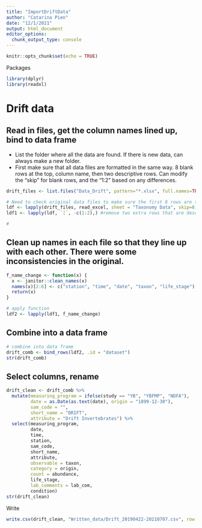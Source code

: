 ```yaml
---
title: "ImportDriftData"
author: "Catarina Pien"
date: "12/1/2021"
output: html_document
editor_options: 
  chunk_output_type: console
---
```


```r
knitr::opts_chunk$set(echo = TRUE)
```

Packages
```r
library(dplyr)
library(readxl)
```

# Drift data

## Read in files, get the column names lined up, bind to data frame

* List the folder where all the data are found. If there is new data, can always make a new folder. 
* First make sure that all data files are formatted in the same way. 8 blank rows at the top, column name, then two descriptive rows. Can modify the "skip" for blank rows, and the "1:2" based on any differences. 
```r

drift_files <- list.files("Data_Drift", pattern="*.xlsx", full.names=TRUE)

# Need to check original data files to make sure the first 8 rows are to be skipped. There was one file that was 9 I had to modify.
ldf <- lapply(drift_files, read_excel, sheet = "Taxonomy Data", skip=8, col_types = c("text", "text", "text", "text", "skip", "skip", "skip", "skip", "skip", "text", "text", "text", "text", "text", "text", "text", "skip", "skip", "text", "text", "text", "text", "skip", "skip", "text", "skip", "skip", "skip", "skip", "skip", "skip","skip", "skip", "skip","skip", "skip", "skip", "skip", "skip", "skip","skip", "skip", "skip","skip", "skip", "skip" ))
ldf1 <- lapply(ldf, `[`, -c(1:2),) #remove two extra rows that are descriptive rows, but still want to keep column titles.

#
```

## Clean up names in each file so that they line up with each other. There were some inconsistencies in the original.
```r
f_name_change <- function(x) {
  x <- janitor::clean_names(x)
  names(x)[2:6] <- c("station", "time", "date", "taxon", "life_stage")
  return(x)
}

# apply function
ldf2 <- lapply(ldf1, f_name_change)
```

## Combine into a data frame
```r
# combine into data frame
drift_comb <- bind_rows(ldf2, .id = "dataset")
str(drift_comb)
```

## Select columns, rename
```r
drift_clean <- drift_comb %>%
  mutate(measuring_program = ifelse(study == "YB", "YBFMP", "NDFA"),
         date = as.Date(as.text(date), origin = "1899-12-30"),
         sam_code = "",
         short_name = "DRIFT",
         attribute = "Drift Invertebrates") %>%
  select(measuring_program,
         date,
         time,
         station,
         sam_code,
         short_name,
         attribute,
         observable = taxon,
         category = origin,
         count = abundance,
         life_stage,
         lab_comments = lab_com,
         condition)
str(drift_clean)
```

Write
```r
write.csv(drift_clean, "Written_data/Drift_20190422-20210707.csv", row.names = FALSE)
```


